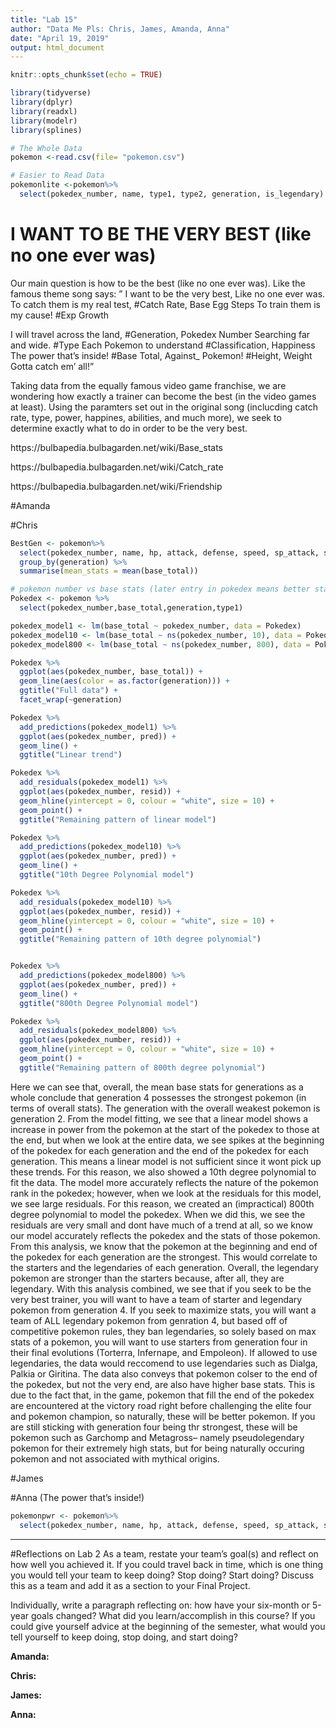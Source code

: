---
title: "Lab 15"
author: "Data Me Pls: Chris, James, Amanda, Anna"
date: "April 19, 2019"
output: html_document
---

```{r setup, include=FALSE}
knitr::opts_chunk$set(echo = TRUE)
```

```{r, eval=FALSE}
library(tidyverse)
library(dplyr)
library(readxl)
library(modelr)
library(splines)

# The Whole Data
pokemon <-read.csv(file= "pokemon.csv")

# Easier to Read Data
pokemonlite <-pokemon%>%
  select(pokedex_number, name, type1, type2, generation, is_legendary)
```

# I WANT TO BE THE VERY BEST (like no one ever was)

Our main question is how to be the best (like no one ever was). Like the famous theme song says:
" I want to be the very best,
Like no one ever was. 
To catch them is my real test, #Catch Rate, Base Egg Steps
To train them is my cause! #Exp Growth

I will travel across the land, #Generation, Pokedex Number
Searching far and wide. #Type
Each Pokemon to understand #Classification, Happiness
The power that's inside! #Base Total, Against_
Pokemon! #Height, Weight
Gotta catch em' all!"

Taking data from the equally famous video game franchise, we are wondering how exactly a trainer can become the best (in the video games at least). Using the paramters set out in the original song (inclucding catch rate, type, power, happines, abilities, and much more), we seek to determine exactly what to do in order to be the very best.


https://bulbapedia.bulbagarden.net/wiki/Base_stats

https://bulbapedia.bulbagarden.net/wiki/Catch_rate

https://bulbapedia.bulbagarden.net/wiki/Friendship

#Amanda 

#Chris
```{r, eval=FALSE}

BestGen <- pokemon%>%
  select(pokedex_number, name, hp, attack, defense, speed, sp_attack, sp_defense, base_total, generation)%>%
  group_by(generation) %>%
  summarise(mean_stats = mean(base_total))

# pokemon number vs base stats (later entry in pokedex means better stats?)
Pokedex <- pokemon %>%
  select(pokedex_number,base_total,generation,type1)

pokedex_model1 <- lm(base_total ~ pokedex_number, data = Pokedex)
pokedex_model10 <- lm(base_total ~ ns(pokedex_number, 10), data = Pokedex)
pokedex_model800 <- lm(base_total ~ ns(pokedex_number, 800), data = Pokedex)

Pokedex %>% 
  ggplot(aes(pokedex_number, base_total)) + 
  geom_line(aes(color = as.factor(generation))) + 
  ggtitle("Full data") +
  facet_wrap(~generation)

Pokedex %>% 
  add_predictions(pokedex_model1) %>%
  ggplot(aes(pokedex_number, pred)) + 
  geom_line() + 
  ggtitle("Linear trend")

Pokedex %>% 
  add_residuals(pokedex_model1) %>% 
  ggplot(aes(pokedex_number, resid)) + 
  geom_hline(yintercept = 0, colour = "white", size = 10) + 
  geom_point() + 
  ggtitle("Remaining pattern of linear model")

Pokedex %>% 
  add_predictions(pokedex_model10) %>%
  ggplot(aes(pokedex_number, pred)) + 
  geom_line() + 
  ggtitle("10th Degree Polynomial model")

Pokedex %>% 
  add_residuals(pokedex_model10) %>% 
  ggplot(aes(pokedex_number, resid)) + 
  geom_hline(yintercept = 0, colour = "white", size = 10) + 
  geom_point() + 
  ggtitle("Remaining pattern of 10th degree polynomial")


Pokedex %>% 
  add_predictions(pokedex_model800) %>%
  ggplot(aes(pokedex_number, pred)) + 
  geom_line() + 
  ggtitle("800th Degree Polynomial model")

Pokedex %>% 
  add_residuals(pokedex_model800) %>% 
  ggplot(aes(pokedex_number, resid)) + 
  geom_hline(yintercept = 0, colour = "white", size = 10) + 
  geom_point() + 
  ggtitle("Remaining pattern of 800th degree polynomial")


```
Here we can see that, overall, the mean base stats for generations as a whole conclude that generation 4 possesses the strongest pokemon (in terms of overall stats). The generation with the overall weakest pokemon is generation 2. From the model fitting, we see that a linear model shows a increase in power from the pokemon at the start of the pokedex to those at the end, but when we look at the entire data, we see spikes at the beginning of the pokedex for each generation and the end of the pokedex for each generation. This means a linear model is not sufficient since it wont pick up these trends. For this reason, we also showed a 10th degree polynomial to fit the data. The model more accurately reflects the nature of the pokemon rank in the pokedex; however, when we look at the residuals for this model, we see large residuals. For this reason, we created an (impractical) 800th degree polynomial to model the pokedex. When we did this, we see the residuals are very small and dont have much of a trend at all, so we know our model accurately reflects the pokedex and the stats of those pokemon. From this analysis, we know that the pokemon at the beginning and end of the pokedex for each generation are the strongest. This would correlate to the starters and the legendaries of each generation. Overall, the legendary pokemon are stronger than the starters because, after all, they are legendary. With this analysis combined, we see that if you seek to be the very best trainer, you will want to have a team of starter and legendary pokemon from generation 4. If you seek to maximize stats, you will want a team of ALL legendary pokemon from genration 4, but based off of competitive pokemon rules, they ban legendaries, so solely based on max stats of a pokemon, you will want to use starters from generation four in their final evolutions (Torterra, Infernape, and Empoleon). If allowed to use legendaries, the data would reccomend to use legendaries such as Dialga, Palkia or Giritina. The data also conveys that pokemon colser to the end of the pokedex, but not the very end, are also have higher base stats. This is due to the fact that, in the game, pokemon that fill the end of the pokedex are encountered at the victory road right before challenging the elite four and pokemon champion, so naturally, these will be better pokemon. If you are still sticking with generation four being thr strongest, these will be pokemon such as Garchomp and Metagross-- namely pseudolegendary pokemon for their extremely high stats, but for being naturally occuring pokemon and not associated with mythical origins. 


#James

#Anna (The power that's inside!)
```{r, eval=FALSE}
pokemonpwr <- pokemon%>%
  select(pokedex_number, name, hp, attack, defense, speed, sp_attack, sp_defense, base_total)
```

---

#Reflections on Lab 2
As a team, restate your team's goal(s) and reflect on how well you achieved it. If you could travel back in time, which is one thing you would tell your team to keep doing? Stop doing? Start doing? Discuss this as a team and add it as a section to your Final Project.

Individually, write a paragraph reflecting on: how have your six-month or 5-year goals changed? What did you learn/accomplish in this course? If you could give yourself advice at the beginning of the semester, what would you tell yourself to keep doing, stop doing, and start doing?

__Amanda:__

__Chris:__

__James:__

__Anna:__
